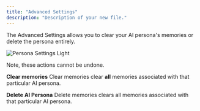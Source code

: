 ```yaml
---
title: "Advanced Settings"
description: "Description of your new file."
---
```


The Advanced Settings allows you to clear your AI persona's memories or delete the persona entirely.

<img
  className="block dark:hidden"
  src="/images/persona-settings-light.png"
  alt="Persona Settings Light"
/>

Note, these actions cannot be undone.


**Clear memories**
Clear memories clear **all** memories associated with that particular AI persona.



**Delete AI Persona**
Delete memories clears all memories associated with that particular AI persona.



​
